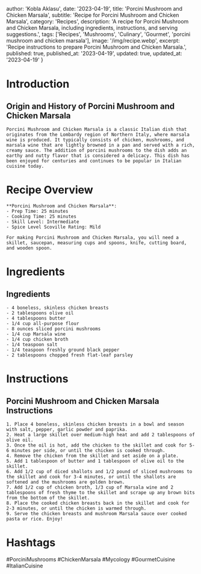 
  author: 'Kobla Aklasu',
  date: '2023-04-19',
  title: 'Porcini Mushroom and Chicken Marsala',
  subtitle: 'Recipe for Porcini Mushroom and Chicken Marsala',
  category: 'Recipes',
  description: 'A recipe for Porcini Mushroom and Chicken Marsala, including ingredients, instructions, and serving suggestions.',
  tags: ['Recipes', 'Mushrooms', 'Culinary', 'Gourmet', 'porcini mushroom and chicken marsala'],
  image: '/img/recipe.webp',
  excerpt: 'Recipe instructions to prepare Porcini Mushroom and Chicken Marsala.',
  published: true,
  published_at: '2023-04-19',
  updated: true,
  updated_at: '2023-04-19'
}


  # Introduction

## Origin and History of Porcini Mushroom and Chicken Marsala
    
    Porcini Mushroom and Chicken Marsala is a classic Italian dish that originates from the Lombardy region of Northern Italy, where marsala wine is produced. It typically consists of chicken, mushrooms, and marsala wine that are lightly browned in a pan and served with a rich, creamy sauce. The addition of porcini mushrooms to the dish adds an earthy and nutty flavor that is considered a delicacy. This dish has been enjoyed for centuries and continues to be popular in Italian cuisine today.

# Recipe Overview

    **Porcini Mushroom and Chicken Marsala**:
    - Prep Time: 25 minutes
    - Cooking Time: 25 minutes
    - Skill Level: Intermediate
    - Spice Level Scoville Rating: Mild
    
    For making Porcini Mushroom and Chicken Marsala, you will need a skillet, saucepan, measuring cups and spoons, knife, cutting board, and wooden spoon.

# Ingredients

## Ingredients
    - 4 boneless, skinless chicken breasts
    - 2 tablespoons olive oil
    - 4 tablespoons butter
    - 1/4 cup all-purpose flour
    - 8 ounces sliced porcini mushrooms
    - 1/4 cup Marsala wine
    - 1/4 cup chicken broth
    - 1/4 teaspoon salt
    - 1/4 teaspoon freshly ground black pepper
    - 2 tablespoons chopped fresh flat-leaf parsley

# Instructions

## Porcini Mushroom and Chicken Marsala Instructions
    1. Place 4 boneless, skinless chicken breasts in a bowl and season with salt, pepper, garlic powder and paprika.
    2. Heat a large skillet over medium-high heat and add 2 tablespoons of olive oil.
    3. Once the oil is hot, add the chicken to the skillet and cook for 5-6 minutes per side, or until the chicken is cooked through.
    4. Remove the chicken from the skillet and set aside on a plate.
    5. Add 1 tablespoon of butter and 1 tablespoon of olive oil to the skillet.
    6. Add 1/2 cup of diced shallots and 1/2 pound of sliced mushrooms to the skillet and cook for 3-4 minutes, or until the shallots are softened and the mushrooms are golden brown.
    7. Add 1/2 cup of chicken broth, 1/3 cup of Marsala wine and 2 tablespoons of fresh thyme to the skillet and scrape up any brown bits from the bottom of the skillet.
    8. Place the cooked chicken breasts back in the skillet and cook for 2-3 minutes, or until the chicken is warmed through.
    9. Serve the chicken breasts and mushroom Marsala sauce over cooked pasta or rice. Enjoy!

# Hashtags

#PorciniMushrooms #ChickenMarsala #Mycology #GourmetCuisine #ItalianCuisine



